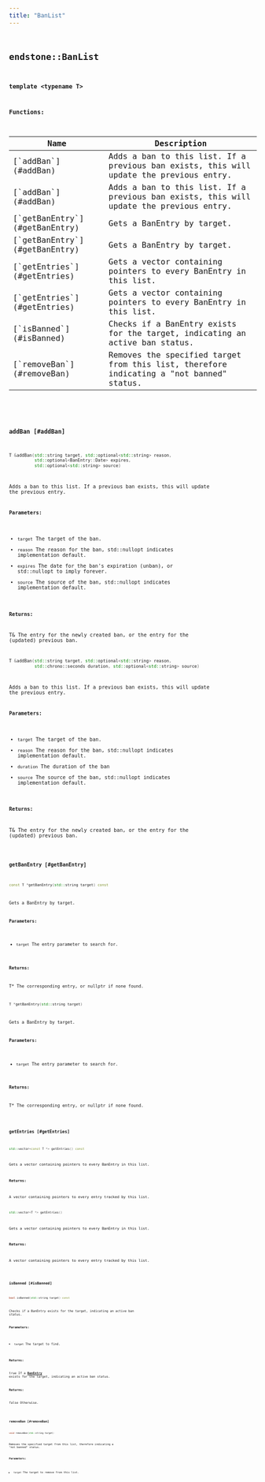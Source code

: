 ```yaml
---
title: "BanList"
---
```


## <code className="doc-symbol doc-symbol-class"/> endstone::BanList

**template &lt;typename T&gt;**
















**Functions:**

<table>
<thead>
   <tr>
      <th>Name</th>
      <th>Description</th>
   </tr>
</thead>
<tbody>
<tr key="classendstone_1_1_ban_list_1a61b4780100f97cc243ccc9195c556959">
    <td>[`addBan`](#addBan)</td>
    <td>Adds a ban to this list. If a previous ban exists, this will update the previous entry.</td>
</tr>
<tr key="classendstone_1_1_ban_list_1a341a701b475641623b2ce42f7a8c8f73">
    <td>[`addBan`](#addBan)</td>
    <td>Adds a ban to this list. If a previous ban exists, this will update the previous entry.</td>
</tr>
<tr key="classendstone_1_1_ban_list_1acbf544a1e7d2a8950b23668a6bc28488">
    <td>[`getBanEntry`](#getBanEntry)</td>
    <td>Gets a BanEntry by target.</td>
</tr>
<tr key="classendstone_1_1_ban_list_1a6bf71e53fc104040604afe2de4cea0c3">
    <td>[`getBanEntry`](#getBanEntry)</td>
    <td>Gets a BanEntry by target.</td>
</tr>
<tr key="classendstone_1_1_ban_list_1aad4b42721be143342e22d1ba2fa325e2">
    <td>[`getEntries`](#getEntries)</td>
    <td>Gets a vector containing pointers to every BanEntry in this list.</td>
</tr>
<tr key="classendstone_1_1_ban_list_1afcd17dd71093a6ad37ae785797e09511">
    <td>[`getEntries`](#getEntries)</td>
    <td>Gets a vector containing pointers to every BanEntry in this list.</td>
</tr>
<tr key="classendstone_1_1_ban_list_1a7fd3e0a897b072736e9df35d91b12c19">
    <td>[`isBanned`](#isBanned)</td>
    <td>Checks if a BanEntry exists for the target, indicating an active ban status.</td>
</tr>
<tr key="classendstone_1_1_ban_list_1abefb6ec9f4a696e98609579e3b87718a">
    <td>[`removeBan`](#removeBan)</td>
    <td>Removes the specified target from this list, therefore indicating a "not banned" status.</td>
</tr>
</tbody>
</table>

### <code className="doc-symbol doc-symbol-function"/> addBan [#addBan]



```cpp
T &addBan(std::string target, std::optional<std::string> reason,
          std::optional<BanEntry::Date> expires,
          std::optional<std::string> source)
```

Adds a ban to this list. If a previous ban exists, this will update the previous entry.





**Parameters:**


* `target` The target of the ban. 
* `reason` The reason for the ban, std::nullopt indicates implementation default. 
* `expires` The date for the ban's expiration (unban), or std::nullopt to imply forever. 
* `source` The source of the ban, std::nullopt indicates implementation default. 



**Returns:**

T& The entry for the newly created ban, or the entry for the (updated) previous ban. 





        

```cpp
T &addBan(std::string target, std::optional<std::string> reason,
          std::chrono::seconds duration, std::optional<std::string> source)
```

Adds a ban to this list. If a previous ban exists, this will update the previous entry.





**Parameters:**


* `target` The target of the ban. 
* `reason` The reason for the ban, std::nullopt indicates implementation default. 
* `duration` The duration of the ban 
* `source` The source of the ban, std::nullopt indicates implementation default. 



**Returns:**

T& The entry for the newly created ban, or the entry for the (updated) previous ban. 





        
### <code className="doc-symbol doc-symbol-function"/> getBanEntry [#getBanEntry]



```cpp
const T *getBanEntry(std::string target) const
```

Gets a BanEntry by target.





**Parameters:**


* `target` The entry parameter to search for. 



**Returns:**

T\* The corresponding entry, or nullptr if none found. 





        

```cpp
T *getBanEntry(std::string target)
```

Gets a BanEntry by target.





**Parameters:**


* `target` The entry parameter to search for. 



**Returns:**

T\* The corresponding entry, or nullptr if none found. 





        
### <code className="doc-symbol doc-symbol-function"/> getEntries [#getEntries]



```cpp
std::vector<const T *> getEntries() const
```

Gets a vector containing pointers to every BanEntry in this list.





**Returns:**

A vector containing pointers to every entry tracked by this list. 





        

```cpp
std::vector<T *> getEntries()
```

Gets a vector containing pointers to every BanEntry in this list.





**Returns:**

A vector containing pointers to every entry tracked by this list. 





        
### <code className="doc-symbol doc-symbol-function"/> isBanned [#isBanned]

```cpp
bool isBanned(std::string target) const
```

Checks if a BanEntry exists for the target, indicating an active ban status.





**Parameters:**


* `target` The target to find. 



**Returns:**

true If a [**BanEntry**](classendstone_1_1_ban_entry.md) exists for the target, indicating an active ban status. 




**Returns:**

false Otherwise. 





        
### <code className="doc-symbol doc-symbol-function"/> removeBan [#removeBan]

```cpp
void removeBan(std::string target)
```

Removes the specified target from this list, therefore indicating a "not banned" status.





**Parameters:**


* `target` The target to remove from this list. 




        